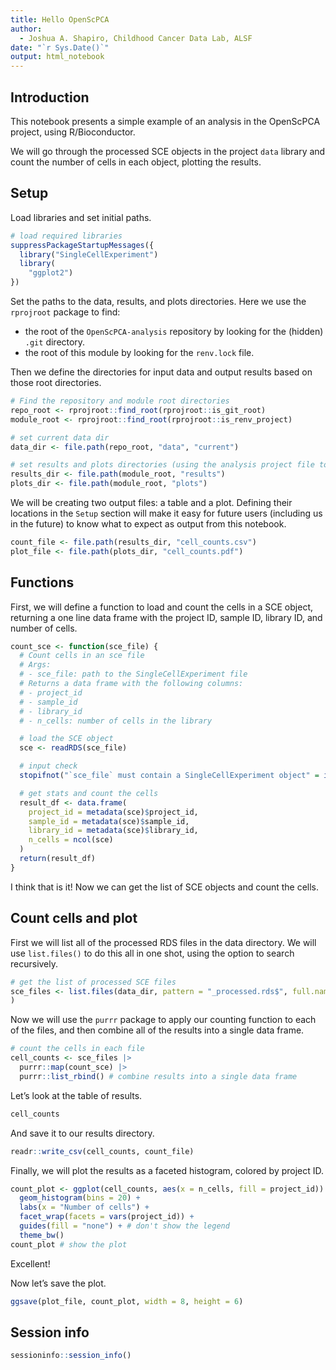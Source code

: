 ```yaml
---
title: Hello OpenScPCA
author:
  - Joshua A. Shapiro, Childhood Cancer Data Lab, ALSF
date: "`r Sys.Date()`"
output: html_notebook
---
```



## Introduction

This notebook presents a simple example of an analysis in the OpenScPCA project, using R/Bioconductor.

We will go through the processed SCE objects in the project `data` library and count the number of cells in each object, plotting the results.


## Setup

Load libraries and set initial paths.

```r
# load required libraries
suppressPackageStartupMessages({
  library("SingleCellExperiment")
  library(
    "ggplot2")
})
```

Set the paths to the data, results, and plots directories.
Here we use the `rprojroot` package to find:

- the root of the `OpenScPCA-analysis` repository by looking for the (hidden) `.git` directory.
- the root of this module by looking for the `renv.lock` file.

Then we define the directories for input data and output results based on those root directories.

```r
# Find the repository and module root directories
repo_root <- rprojroot::find_root(rprojroot::is_git_root)
module_root <- rprojroot::find_root(rprojroot::is_renv_project)

# set current data dir
data_dir <- file.path(repo_root, "data", "current")

# set results and plots directories (using the analysis project file to find root)
results_dir <- file.path(module_root, "results")
plots_dir <- file.path(module_root, "plots")
```

We will be creating two output files: a table and a plot.
Defining their locations in the `Setup` section will make it easy for future users (including us in the future) to know what to expect as output from this notebook.

```r
count_file <- file.path(results_dir, "cell_counts.csv")
plot_file <- file.path(plots_dir, "cell_counts.pdf")
```


## Functions

First, we will define a function to load and count the cells in a SCE object, returning a one line data frame with the project ID, sample ID, library ID, and number of cells.

```r
count_sce <- function(sce_file) {
  # Count cells in an sce file
  # Args:
  # - sce_file: path to the SingleCellExperiment file
  # Returns a data frame with the following columns:
  # - project_id
  # - sample_id
  # - library_id
  # - n_cells: number of cells in the library

  # load the SCE object
  sce <- readRDS(sce_file)

  # input check
  stopifnot("`sce_file` must contain a SingleCellExperiment object" = is(sce, "SingleCellExperiment"))

  # get stats and count the cells
  result_df <- data.frame(
    project_id = metadata(sce)$project_id,
    sample_id = metadata(sce)$sample_id,
    library_id = metadata(sce)$library_id,
    n_cells = ncol(sce)
  )
  return(result_df)
}
```

I think that is it! Now we can get the list of SCE objects and count the cells.


## Count cells and plot

First we will list all of the processed RDS files in the data directory.
We will use `list.files()` to do this all in one shot, using the option to search recursively.

```r
# get the list of processed SCE files
sce_files <- list.files(data_dir, pattern = "_processed.rds$", full.names = TRUE,recursive = TRUE
)
```

Now we will use the `purrr` package to apply our counting function to each of the files, and then combine all of the results into a single data frame.

```r
# count the cells in each file
cell_counts <- sce_files |>
  purrr::map(count_sce) |>
  purrr::list_rbind() # combine results into a single data frame
```

Let's look at the table of results.

```r
cell_counts
```

And save it to our results directory.

```r
readr::write_csv(cell_counts, count_file)
```

Finally, we will plot the results as a faceted histogram, colored by project ID.

```r
count_plot <- ggplot(cell_counts, aes(x = n_cells, fill = project_id)) +
  geom_histogram(bins = 20) +
  labs(x = "Number of cells") +
  facet_wrap(facets = vars(project_id)) +
  guides(fill = "none") + # don't show the legend
  theme_bw()
count_plot # show the plot
```

Excellent!

Now let's save the plot.

```r
ggsave(plot_file, count_plot, width = 8, height = 6)
```


## Session info

```r
sessioninfo::session_info()
```
